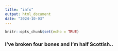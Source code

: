 ```yaml
---
title: "info"
output: html_document
date: "2024-10-03"
---
```


```r
knitr::opts_chunk$set(echo = TRUE)
```

### I've broken four bones and I'm half Scottish..
